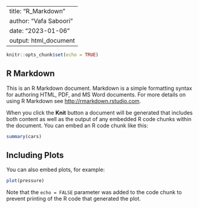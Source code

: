 <!-- shift + cmd + C for comments -->

<!-- This is the YAML header -->

---
title: "R_Markdown"
author: "Vafa Saboori"
date: "2023-01-06"
output: html_document
---

<!-- This is a RMarkdown chunk -->

```r
knitr::opts_chunk$set(echo = TRUE)
```

<!-- Menu -> Help -> Markdown Quick Reference, Cheatsheet etc.  -->

<!-- This is some text -->

## R Markdown

This is an R Markdown document. Markdown is a simple formatting syntax for authoring HTML, PDF, and MS Word documents. For more details on using R Markdown see <http://rmarkdown.rstudio.com>.

When you click the **Knit** button a document will be generated that includes both content as well as the output of any embedded R code chunks within the document. You can embed an R code chunk like this:

```r
summary(cars)
```

## Including Plots

You can also embed plots, for example:

```r
plot(pressure)
```

Note that the `echo = FALSE` parameter was added to the code chunk to prevent printing of the R code that generated the plot.
